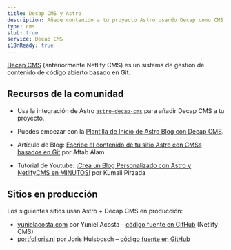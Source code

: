 ```yaml
---
title: Decap CMS y Astro
description: Añade contenido a tu proyecto Astro usando Decap como CMS
type: cms
stub: true
service: Decap CMS
i18nReady: true
---
```


[Decap CMS](https://www.decapcms.org/) (anteriormente Netlify CMS) es un sistema de gestión de contenido de código abierto basado en Git.
## Recursos de la comunidad

- Usa la integración de Astro [`astro-decap-cms`](https://github.com/delucis/astro-netlify-cms) para añadir Decap CMS a tu proyecto.

- Puedes empezar con la [Plantilla de Inicio de Astro Blog con Decap CMS](https://github.com/advanced-astro/astro-decap-cms-starter).

- Artículo de Blog: [Escribe el contenido de tu sitio Astro con CMSs basados en Git](https://aalam.vercel.app/blog/astro-and-git-cms-netlify) por Aftab Alam

- Tutorial de Youtube: [¡Crea un Blog Personalizado con Astro y NetlifyCMS en MINUTOS!](https://www.youtube.com/watch?v=3yip2wSRX_4) por Kumail Pirzada

## Sitios en producción

Los siguientes sitios usan Astro + Decap CMS en producción:

- [yunielacosta.com](https://www.yunielacosta.com/) por Yuniel Acosta - [código fuente en GitHub](https://github.com/yacosta738/yacosta738.github.io) (Netlify CMS)
- [portfolioris.nl](https://www.portfolioris.nl/) por Joris Hulsbosch – [código fuente en GitHub](https://github.com/portfolioris/portfolioris.nl)
